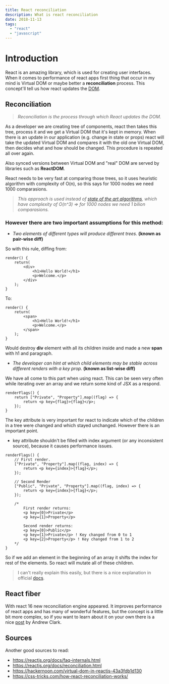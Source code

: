 ```yaml
---
title: React reconciliation
description: What is react reconciliation
date: 2018-11-13
tags:
  - "react"
  - "javascript"
---
```


# Introduction

React is an amazing library, which is used for creating user interfaces. When it comes to performance of react apps first thing that occur in my mind is Virtual DOM or maybe better a <b>reconciliation</b> process. This concept'll tell us how react updates the [DOM](https://developer.mozilla.org/en-US/docs/Web/API/Document_Object_Model/Introduction).

## <b>Reconciliation</b>

> _Reconciliation is the process through which React updates the DOM._

As a developer we are creating tree of components, react then takes this tree, process it and we get a Virtual DOM that it's kept in memory. When there is an update in our application (e.g. change in state or props) react will take the updated Virtual DOM and compares it with the old one Virtual DOM, then decides what and how should be changed. This procedure is repeated all over again.

Also synced versions between Virtual DOM and "real" DOM are served by libraries such as <b>ReactDOM</b>.

React needs to be very fast at comparing those trees, so it uses heuristic algorithm with complexity of O(n), so this says for 1000 nodes we need 1000 comparasions.

> _This approach is used instead of [state of the art algorithms](https://grfia.dlsi.ua.es/ml/algorithms/references/editsurvey_bille.pdf), which have complexity of O(n\^3) => for 1000 nodes we need 1 bilion comparasions._

### However there are two important assumptions for this method:

- _Two elements of different types will produce different trees._ <b>(known as pair-wise diff)</b>

So with this rule, diffing from:

```react
render() {
    return(
        <div>
            <h1>Hello World!</h1>
            <p>Welcome.</p>
        </div>
    );
}
```

To:

```react
render() {
    return(
        <span>
            <h1>Hello World!</h1>
            <p>Welcome.</p>
        </span>
    );
}
```

Would destroy <b>div</b> element with all its children inside and made a new <b>span</b> with h1 and paragraph.

- _The developer can hint at which child elements may be stable across different renders with a key prop._ <b>(known as list-wise diff)</b>

We have all come to this part when using react. This can be seen very often while iterating over an array and we return some kind of JSX as a respond.

```react
renderFlags() {
    return ["Private", "Property"].map((flag) => {
        return <p key={flag}>{flag}</p>;
    });
}
```

The key attribute is very important for react to indicate which of the children in a tree were changed and which stayed unchanged. However there is an important point.

- key attribute shouldn't be filled with index argument (or any inconsistent source), because it causes performance issues.

```react
renderFlags() {
    // First render.
    ["Private", "Property"].map((flag, index) => {
        return <p key={index}>{flag}</p>;
    });

    // Second Render
    ["Public", "Private", "Property"].map((flag, index) => {
        return <p key={index}>{flag}</p>;
    });

    /*
        First render returns:
        <p key={0}>Private</p>
        <p key={1}>Property</p>

        Second render returns:
        <p key={0}>Public</p>
        <p key={1}>Private</p> ! Key changed from 0 to 1
        <p key={2}>Property</p> ! Key changed from 1 to 2
    */
}
```

So if we add an element in the beginning of an array it shifts the index for rest of the elements. So react will mutate all of these children.

> I can't really explain this easily, but there is a nice explanation in official [docs](https://reactjs.org/docs/reconciliation.html).

## <b>React fiber</b>

With react 16 new reconciliation engine appeared. It improves performance of react apps and has many of wonderful features, but the concept is a little bit more complex, so if you want to learn about it on your own there is a nice [post](https://github.com/acdlite/react-fiber-architecture) by Andrew Clark.

## Sources

Another good sources to read:

- https://reactjs.org/docs/faq-internals.html
- https://reactjs.org/docs/reconciliation.html
- https://hackernoon.com/virtual-dom-in-reactjs-43a3fdb1d130
- https://css-tricks.com/how-react-reconciliation-works/
